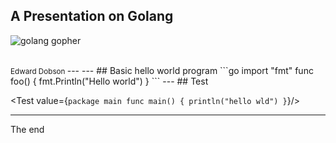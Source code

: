 
<Fullscreen />

## A Presentation on Golang

![golang gopher](public/img/gopher.png)

<br />
<small>
Edward Dobson
</small>
---

<Counter />
---
## Basic hello world program
```go
import "fmt"
func foo() {
    fmt.Println("Hello world")
}
```
---
## Test

<Test value={`package main
func main() {
  println("hello wld")
}`}/>

---
The end